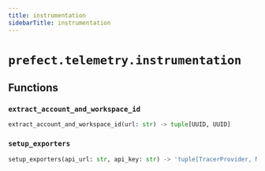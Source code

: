 ```yaml
---
title: instrumentation
sidebarTitle: instrumentation
---
```


# `prefect.telemetry.instrumentation`

## Functions

### `extract_account_and_workspace_id`

```python
extract_account_and_workspace_id(url: str) -> tuple[UUID, UUID]
```

### `setup_exporters`

```python
setup_exporters(api_url: str, api_key: str) -> 'tuple[TracerProvider, MeterProvider, LoggerProvider]'
```

